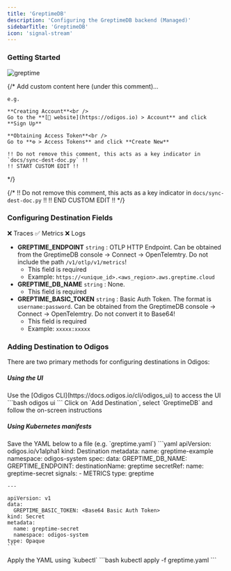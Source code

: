 ```yaml
---
title: 'GreptimeDB'
description: 'Configuring the GreptimeDB backend (Managed)'
sidebarTitle: 'GreptimeDB'
icon: 'signal-stream'
---
```


### Getting Started

<img src="https://d15jtxgb40qetw.cloudfront.net/greptime.svg" alt="greptime" className="not-prose h-20" />

{/*
    Add custom content here (under this comment)...

    e.g.

    **Creating Account**<br />
    Go to the **[🔗 website](https://odigos.io) > Account** and click **Sign Up**

    **Obtaining Access Token**<br />
    Go to **⚙️ > Access Tokens** and click **Create New**

    !! Do not remove this comment, this acts as a key indicator in `docs/sync-dest-doc.py` !!
    !! START CUSTOM EDIT !!
*/}

{/*
    !! Do not remove this comment, this acts as a key indicator in `docs/sync-dest-doc.py` !!
    !! END CUSTOM EDIT !!
*/}

### Configuring Destination Fields

<Accordion title="Supported Signals:">
  ❌ Traces
  ✅ Metrics
  ❌ Logs
</Accordion>

- **GREPTIME_ENDPOINT** `string` : OTLP HTTP Endpoint. Can be obtained from the GreptimeDB console -> Connect -> OpenTelemtry. Do not include the path `/v1/otlp/v1/metrics`!
  - This field is required
  - Example: `https://<unique_id>.<aws_region>.aws.greptime.cloud`
- **GREPTIME_DB_NAME** `string` : None.
  - This field is required
- **GREPTIME_BASIC_TOKEN** `string` : Basic Auth Token. The format is `username:password`. Can be obtained from the GreptimeDB console -> Connect -> OpenTelemtry. Do not convert it to Base64!
  - This field is required
  - Example: `xxxxx:xxxxx`

### Adding Destination to Odigos

There are two primary methods for configuring destinations in Odigos:

##### **Using the UI**

<Steps>
  <Step>
    Use the [Odigos CLI](https://docs.odigos.io/cli/odigos_ui) to access the UI
    ```bash
    odigos ui
    ```
  </Step>
  <Step>
    Click on `Add Destination`, select `GreptimeDB` and follow the on-screen instructions
  </Step>
</Steps>

##### **Using Kubernetes manifests**

<Steps>
  <Step>
    Save the YAML below to a file (e.g. `greptime.yaml`)
    ```yaml
    apiVersion: odigos.io/v1alpha1
    kind: Destination
    metadata:
      name: greptime-example
      namespace: odigos-system
    spec:
      data:
        GREPTIME_DB_NAME: <None>
        GREPTIME_ENDPOINT: <OTLP HTTP Endpoint>
      destinationName: greptime
      secretRef:
        name: greptime-secret
      signals:
      - METRICS
      type: greptime

    ---

    apiVersion: v1
    data:
      GREPTIME_BASIC_TOKEN: <Base64 Basic Auth Token>
    kind: Secret
    metadata:
      name: greptime-secret
      namespace: odigos-system
    type: Opaque
    ```
  </Step>
  <Step>
    Apply the YAML using `kubectl`
    ```bash
    kubectl apply -f greptime.yaml
    ```
  </Step>
</Steps>